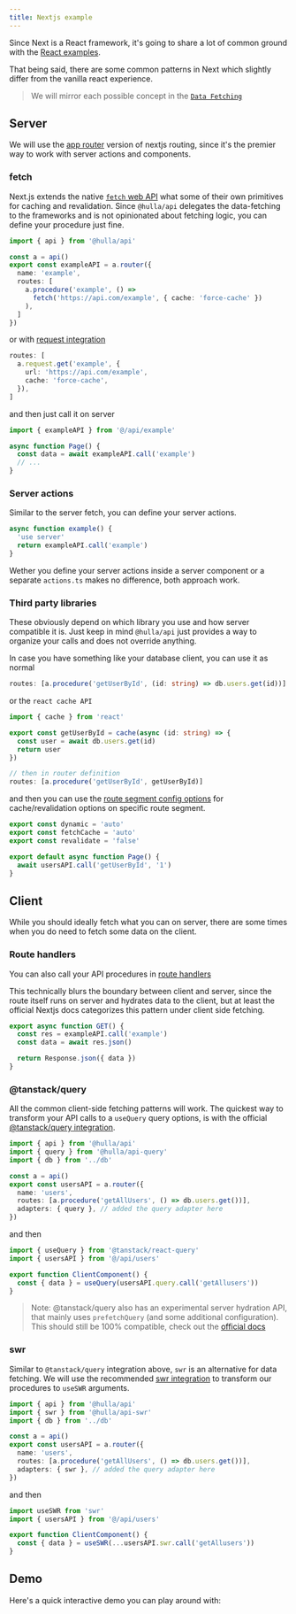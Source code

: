 ```yaml
---
title: Nextjs example
---
```


Since Next is a React framework, it's going to share a lot of common ground with the [React examples](react).

That being said, there are some common patterns in Next which slightly differ from the vanilla react experience.

> We will mirror each possible concept in the [`Data Fetching`](https://nextjs.org/docs/app/building-your-application/data-fetching)

## Server

We will use the [app router](https://nextjs.org/docs/app/building-your-application/upgrading/app-router-migration) version of nextjs routing, since it's
the premier way to work with server actions and components.

### fetch

Next.js extends the native [`fetch` web API](https://developer.mozilla.org/en-US/docs/Web/API/Fetch_API) what some of their own primitives for caching and revalidation.
Since `@hulla/api` delegates the data-fetching to the frameworks and is not opinionated about fetching logic, you can define your procedure just fine.

```ts
import { api } from '@hulla/api'

const a = api()
export const exampleAPI = a.router({
  name: 'example',
  routes: [
    a.procedure('example', () =>
      fetch('https://api.com/example', { cache: 'force-cache' })
    ),
  ]
})
```

or with [request integration](/docs/api/integrations/requests)

```ts
routes: [
  a.request.get('example', {
    url: 'https://api.com/example',
    cache: 'force-cache',
  }),
]
```

and then just call it on server

```ts
import { exampleAPI } from '@/api/example'

async function Page() {
  const data = await exampleAPI.call('example')
  // ...
}
```

### Server actions

Similar to the server fetch, you can define your server actions.

```ts
async function example() {
  'use server'
  return exampleAPI.call('example')
}
```

Wether you define your server actions inside a server component or a separate `actions.ts` makes no difference, both approach work.

### Third party libraries

These obviously depend on which library you use and how server compatible it is. Just keep in mind `@hulla/api` just provides a way to organize your calls
and does not override anything.

In case you have something like your database client, you can use it as normal

```ts
routes: [a.procedure('getUserById', (id: string) => db.users.get(id))]
```

or the `react cache API`

```ts
import { cache } from 'react'

export const getUserById = cache(async (id: string) => {
  const user = await db.users.get(id)
  return user
})

// then in router definition
routes: [a.procedure('getUserById', getUserById)]
```

and then you can use the [route segment config options](https://nextjs.org/docs/app/api-reference/file-conventions/route-segment-config) for cache/revalidation options on specific route segment.

```ts
export const dynamic = 'auto'
export const fetchCache = 'auto'
export const revalidate = 'false'

export default async function Page() {
  await usersAPI.call('getUserById', '1')
}
```

## Client

While you should ideally fetch what you can on server, there are some times when you do need to fetch some data on the client.

### Route handlers

You can also call your API procedures in [route handlers](https://nextjs.org/docs/app/building-your-application/routing/route-handlers)

This technically blurs the boundary between client and server, since the route itself runs on server and hydrates data to the client,
but at least the official Nextjs docs categorizes this pattern under client side fetching.

```ts
export async function GET() {
  const res = exampleAPI.call('example')
  const data = await res.json()

  return Response.json({ data })
}
```

### @tanstack/query

All the common client-side fetching patterns will work. The quickest way to transform your API calls to a `useQuery` query options,
is with the official [@tanstack/query integration](/docs/api/integrations/query).

```ts
import { api } from '@hulla/api'
import { query } from '@hulla/api-query'
import { db } from '../db'

const a = api()
export const usersAPI = a.router({
  name: 'users',
  routes: [a.procedure('getAllUsers', () => db.users.get())],
  adapters: { query }, // added the query adapter here
})
```

and then

```ts
import { useQuery } from '@tanstack/react-query'
import { usersAPI } from '@/api/users'

export function ClientComponent() {
  const { data } = useQuery(usersAPI.query.call('getAllusers'))
}
```

> Note: @tanstack/query also has an experimental server hydration API, that mainly uses `prefetchQuery` (and some additional configuration).
> This should still be 100% compatible, check out the [official docs](https://tanstack.com/query/v5/docs/framework/react/guides/advanced-ssr)

### swr

Similar to `@tanstack/query` integration above, `swr` is an alternative for data fetching. We will use the recommended
[swr integration](/docs/api/integrations/swr) to transform our procedures to `useSWR` arguments.

```ts
import { api } from '@hulla/api'
import { swr } from '@hulla/api-swr'
import { db } from '../db'

const a = api()
export const usersAPI = a.router({
  name: 'users',
  routes: [a.procedure('getAllUsers', () => db.users.get())],
  adapters: { swr }, // added the query adapter here
})
```

and then

```ts
import useSWR from 'swr'
import { usersAPI } from '@/api/users'

export function ClientComponent() {
  const { data } = useSWR(...usersAPI.swr.call('getAllusers'))
}
```

## Demo

Here's a quick interactive demo you can play around with:


